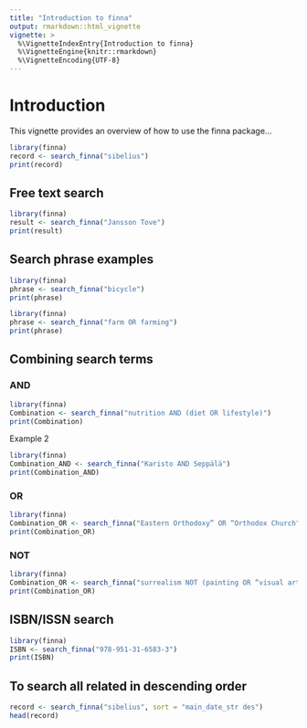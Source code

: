 ```yaml
---
title: "Introduction to finna"
output: rmarkdown::html_vignette
vignette: >
  %\VignetteIndexEntry{Introduction to finna}
  %\VignetteEngine{knitr::rmarkdown}
  %\VignetteEncoding{UTF-8}
---
```


# Introduction

This vignette provides an overview of how to use the finna package...

```r
library(finna)
record <- search_finna("sibelius")
print(record)
```

## Free text search
```r
library(finna)
result <- search_finna("Jansson Tove")
print(result)
```

## Search phrase examples
```r
library(finna)
phrase <- search_finna("bicycle")
print(phrase)
```


```r
library(finna)
phrase <- search_finna("farm OR farming")
print(phrase)
```

## Combining search terms

### AND
```r
library(finna)
Combination <- search_finna("nutrition AND (diet OR lifestyle)")
print(Combination)
```

 Example 2
```r
library(finna)
Combination_AND <- search_finna("Karisto AND Seppälä")
print(Combination_AND)
```

### OR
```r
library(finna)
Combination_OR <- search_finna("Eastern Orthodoxy” OR “Orthodox Church")
print(Combination_OR)
```


### NOT
```r
library(finna)
Combination_OR <- search_finna("surrealism NOT (painting OR “visual arts”)")
print(Combination_OR)
```

## ISBN/ISSN search

```r
library(finna)
ISBN <- search_finna("978-951-31-6583-3")
print(ISBN)
```

## To search all related in descending order

```r
record <- search_finna("sibelius", sort = "main_date_str des")
head(record)
```
